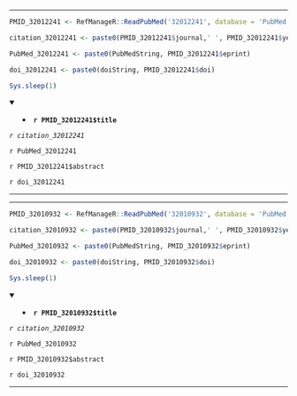 

---

```r

PMID_32012241 <- RefManageR::ReadPubMed('32012241', database = 'PubMed')

citation_32012241 <- paste0(PMID_32012241$journal,' ', PMID_32012241$year, ' ', PMID_32012241$month,';', PMID_32012241$volume,'(', PMID_32012241$number,'):', PMID_32012241$pages)

PubMed_32012241 <- paste0(PubMedString, PMID_32012241$eprint)

doi_32012241 <- paste0(doiString, PMID_32012241$doi)

Sys.sleep(1)

```

<details open> <summary>
- **`r PMID_32012241$title`**
</summary> 

*`r citation_32012241`*

`r PubMed_32012241`

`r PMID_32012241$abstract`

`r doi_32012241`

</details>

---




---

```r

PMID_32010932 <- RefManageR::ReadPubMed('32010932', database = 'PubMed')

citation_32010932 <- paste0(PMID_32010932$journal,' ', PMID_32010932$year, ' ', PMID_32010932$month,';', PMID_32010932$volume,'(', PMID_32010932$number,'):', PMID_32010932$pages)

PubMed_32010932 <- paste0(PubMedString, PMID_32010932$eprint)

doi_32010932 <- paste0(doiString, PMID_32010932$doi)

Sys.sleep(1)

```

<details open> <summary>
- **`r PMID_32010932$title`**
</summary> 

*`r citation_32010932`*

`r PubMed_32010932`

`r PMID_32010932$abstract`

`r doi_32010932`

</details>

---


